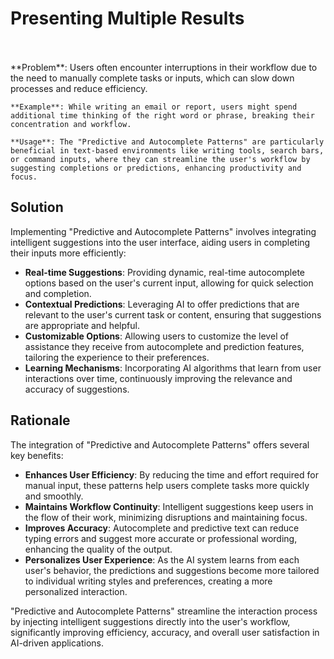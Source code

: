 
# Presenting Multiple Results

<br />
<div className='w-full grid grid-cols-1 md:grid-cols-2 gap-x-4 gap-y-8'>
  <SampleUI
    src={v0}
    appName='v0 from vercel'
    desc='v0 generates 3 different results for each request from users. Each option are fully interactive and can be customized. That provides users with a variety of choices to choose from and free to explore the possibilities in different results.'
    productUrl='https://www.v0.dev/'
  />
  <SampleUI
    src={MidJourney}
    appName='Midjourney'
    desc='Midjourney provides 4 different results for each prompt. All 4 options are stacked in one image with medium resolution that is good enough to preview. From there, users can decide to explore further with each option by selecting "Upscale" or "Variant" button, or regenerate a new set of results.'
    productUrl='https://midjourney.com/'
  />
</div>

<br />
<div className="border border-neutral-200 dark:border-neutral-700 bg-neutral-50 dark:bg-neutral-800 p-8 rounded-lg">
    **Problem**: Users often encounter interruptions in their workflow due to the need to manually complete tasks or inputs, which can slow down processes and reduce efficiency.
    
    **Example**: While writing an email or report, users might spend additional time thinking of the right word or phrase, breaking their concentration and workflow.

    **Usage**: The "Predictive and Autocomplete Patterns" are particularly beneficial in text-based environments like writing tools, search bars, or command inputs, where they can streamline the user's workflow by suggesting completions or predictions, enhancing productivity and focus.

</div>

## Solution

Implementing "Predictive and Autocomplete Patterns" involves integrating intelligent suggestions into the user interface, aiding users in completing their inputs more efficiently:

- **Real-time Suggestions**: Providing dynamic, real-time autocomplete options based on the user's current input, allowing for quick selection and completion.
- **Contextual Predictions**: Leveraging AI to offer predictions that are relevant to the user's current task or content, ensuring that suggestions are appropriate and helpful.
- **Customizable Options**: Allowing users to customize the level of assistance they receive from autocomplete and prediction features, tailoring the experience to their preferences.
- **Learning Mechanisms**: Incorporating AI algorithms that learn from user interactions over time, continuously improving the relevance and accuracy of suggestions.

## Rationale

The integration of "Predictive and Autocomplete Patterns" offers several key benefits:

- **Enhances User Efficiency**: By reducing the time and effort required for manual input, these patterns help users complete tasks more quickly and smoothly.
- **Maintains Workflow Continuity**: Intelligent suggestions keep users in the flow of their work, minimizing disruptions and maintaining focus.
- **Improves Accuracy**: Autocomplete and predictive text can reduce typing errors and suggest more accurate or professional wording, enhancing the quality of the output.
- **Personalizes User Experience**: As the AI system learns from each user's behavior, the predictions and suggestions become more tailored to individual writing styles and preferences, creating a more personalized interaction.

"Predictive and Autocomplete Patterns" streamline the interaction process by injecting intelligent suggestions directly into the user's workflow, significantly improving efficiency, accuracy, and overall user satisfaction in AI-driven applications.
